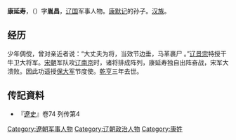{{unreferenced|time=2020-05-24}}
'''康延寿'''，（{{bd|？|| 981年|}}）字'''胤昌'''，[[辽国|辽国]]军事人物。[[康默记|康默记]]的孙子。[[汉族|汉族]]。

== 经历 ==
少年倜傥，曾对亲近者说：“大丈夫为将，当效节边垂，马革裹尸 。”[[辽景宗|辽景宗]]特授干牛卫大将军。[[宋朝|宋朝]]军队攻[[辽南京|辽南京]]时，诸将排成阵列，康延寿独自出阵奋战，宋军大溃败。因此功遥授[[保大军|保大军]]节度使。[[乾亨_(辽朝)|乾亨]]三年去世。

== 传記資料 ==
*『[[遼史|遼史]]』卷74 列传第4


[[Category:遼朝军事人物|Category:遼朝军事人物]]
[[Category:辽朝政治人物|Category:辽朝政治人物]]
[[Category:康姓|Category:康姓]]